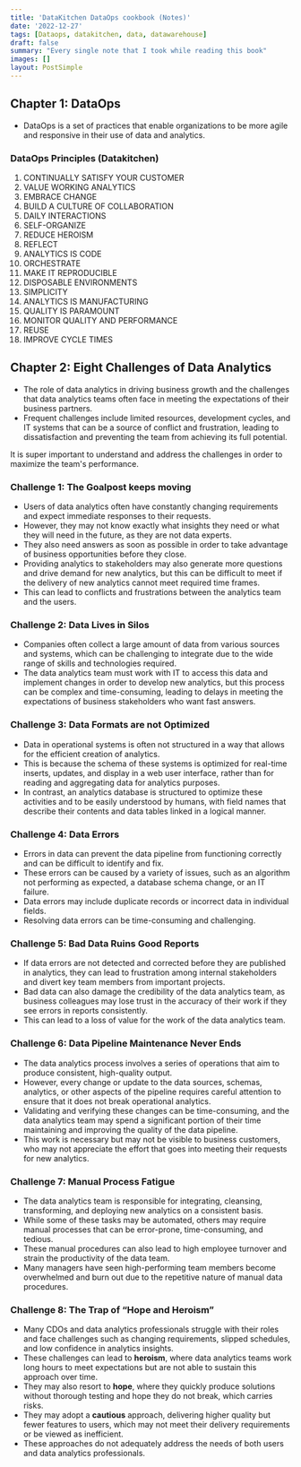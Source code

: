 ```yaml
---
title: 'DataKitchen DataOps cookbook (Notes)'
date: '2022-12-27'
tags: [Dataops, datakitchen, data, datawarehouse]
draft: false
summary: "Every single note that I took while reading this book"
images: []
layout: PostSimple
---
```


## Chapter 1: DataOps

- DataOps is a set of practices that enable organizations to be more agile and responsive in their use of data and analytics.

### DataOps Principles (Datakitchen)

1. CONTINUALLY SATISFY YOUR CUSTOMER
2. VALUE WORKING ANALYTICS
3. EMBRACE CHANGE
4. BUILD A CULTURE OF COLLABORATION
5. DAILY INTERACTIONS
6. SELF-ORGANIZE
7. REDUCE HEROISM
8. REFLECT
9. ANALYTICS IS CODE
10. ORCHESTRATE
11. MAKE IT REPRODUCIBLE
12. DISPOSABLE ENVIRONMENTS
13. SIMPLICITY
14. ANALYTICS IS MANUFACTURING
15. QUALITY IS PARAMOUNT
16. MONITOR QUALITY AND PERFORMANCE
17. REUSE
18. IMPROVE CYCLE TIMES

## Chapter 2: Eight Challenges of Data Analytics

- The role of data analytics in driving business growth and the challenges that data analytics teams often face in meeting the expectations of their business partners.
- Frequent challenges include limited resources, development cycles, and IT systems that can be a source of conflict and frustration, leading to dissatisfaction and preventing the team from achieving its full potential.

It is super important to understand and address the challenges in order to maximize the team's performance.

### Challenge 1: The Goalpost keeps moving

- Users of data analytics often have constantly changing requirements and expect immediate responses to their requests.
- However, they may not know exactly what insights they need or what they will need in the future, as they are not data experts.
- They also need answers as soon as possible in order to take advantage of business opportunities before they close.
- Providing analytics to stakeholders may also generate more questions and drive demand for new analytics, but this can be difficult to meet if the delivery of new analytics cannot meet required time frames.
- This can lead to conflicts and frustrations between the analytics team and the users.

### Challenge 2: Data Lives in Silos

- Companies often collect a large amount of data from various sources and systems, which can be challenging to integrate due to the wide range of skills and technologies required.
- The data analytics team must work with IT to access this data and implement changes in order to develop new analytics, but this process can be complex and time-consuming, leading to delays in meeting the expectations of business stakeholders who want fast answers.

### Challenge 3: Data Formats are not Optimized

- Data in operational systems is often not structured in a way that allows for the efficient creation of analytics.
- This is because the schema of these systems is optimized for real-time inserts, updates, and display in a web user interface, rather than for reading and aggregating data for analytics purposes.
- In contrast, an analytics database is structured to optimize these activities and to be easily understood by humans, with field names that describe their contents and data tables linked in a logical manner.

### Challenge 4: Data Errors

- Errors in data can prevent the data pipeline from functioning correctly and can be difficult to identify and fix.
- These errors can be caused by a variety of issues, such as an algorithm not performing as expected, a database schema change, or an IT failure.
- Data errors may include duplicate records or incorrect data in individual fields.
- Resolving data errors can be time-consuming and challenging.

### Challenge 5: Bad Data Ruins Good Reports

- If data errors are not detected and corrected before they are published in analytics, they can lead to frustration among internal stakeholders and divert key team members from important projects.
- Bad data can also damage the credibility of the data analytics team, as business colleagues may lose trust in the accuracy of their work if they see errors in reports consistently.
- This can lead to a loss of value for the work of the data analytics team.

### Challenge 6: Data Pipeline Maintenance Never Ends

- The data analytics process involves a series of operations that aim to produce consistent, high-quality output.
- However, every change or update to the data sources, schemas, analytics, or other aspects of the pipeline requires careful attention to ensure that it does not break operational analytics.
- Validating and verifying these changes can be time-consuming, and the data analytics team may spend a significant portion of their time maintaining and improving the quality of the data pipeline.
- This work is necessary but may not be visible to business customers, who may not appreciate the effort that goes into meeting their requests for new analytics.

### Challenge 7: Manual Process Fatigue

- The data analytics team is responsible for integrating, cleansing, transforming, and deploying new analytics on a consistent basis.
- While some of these tasks may be automated, others may require manual processes that can be error-prone, time-consuming, and tedious.
- These manual procedures can also lead to high employee turnover and strain the productivity of the data team.
- Many managers have seen high-performing team members become overwhelmed and burn out due to the repetitive nature of manual data procedures.

### Challenge 8: The Trap of “Hope and Heroism”

- Many CDOs and data analytics professionals struggle with their roles and face challenges such as changing requirements, slipped schedules, and low confidence in analytics insights.
- These challenges can lead to **heroism**, where data analytics teams work long hours to meet expectations but are not able to sustain this approach over time.
- They may also resort to **hope**, where they quickly produce solutions without thorough testing and hope they do not break, which carries risks.
- They may adopt a **cautious** approach, delivering higher quality but fewer features to users, which may not meet their delivery requirements or be viewed as inefficient.
- These approaches do not adequately address the needs of both users and data analytics professionals.